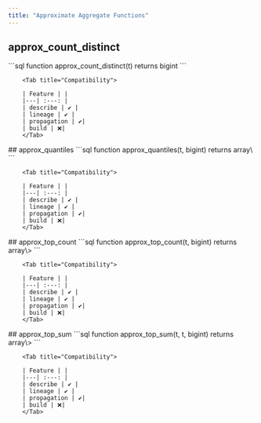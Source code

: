 ```yaml
---
title: "Approximate Aggregate Functions"
---
```


##  approx_count_distinct
<Tabs>
<Tab title="Overview">
```sql
function approx_count_distinct(t) returns bigint
```



</Tab>

        <Tab title="Compatibility">

        | Feature | |
        |---| :---: |
        | describe | ✔️ |
        | lineage | ✔️ |
        | propagation | ✔️|
        | build | ❌|
        </Tab>
</Tabs>
##  approx_quantiles
<Tabs>
<Tab title="Overview">
```sql
function approx_quantiles(t, bigint) returns array\<t>
```



</Tab>

        <Tab title="Compatibility">

        | Feature | |
        |---| :---: |
        | describe | ✔️ |
        | lineage | ✔️ |
        | propagation | ✔️|
        | build | ❌|
        </Tab>
</Tabs>
##  approx_top_count
<Tabs>
<Tab title="Overview">
```sql
function approx_top_count(t, bigint) returns array\<struct\<value t, count bigint>>
```



</Tab>

        <Tab title="Compatibility">

        | Feature | |
        |---| :---: |
        | describe | ✔️ |
        | lineage | ✔️ |
        | propagation | ✔️|
        | build | ❌|
        </Tab>
</Tabs>
##  approx_top_sum
<Tabs>
<Tab title="Overview">
```sql
function approx_top_sum(t, t, bigint) returns array\<struct\<value t, sum t>>
```



</Tab>

        <Tab title="Compatibility">

        | Feature | |
        |---| :---: |
        | describe | ✔️ |
        | lineage | ✔️ |
        | propagation | ✔️|
        | build | ❌|
        </Tab>
</Tabs>

